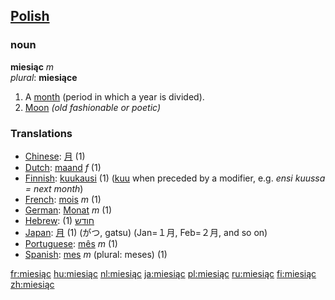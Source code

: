 ==[[Polish]]==

===noun===

'''miesiąc''' ''m''<br>
''plural'': '''miesiące'''

# A [[month]] (period in which a year is divided).
# [[Moon]] ''(old fashionable or poetic)'' 

===Translations===
*[[Chinese]]: [[月]] (1)
*[[Dutch]]: [[maand]] ''f'' (1)
*[[Finnish]]: [[kuukausi]] (1) ([[kuu]] when preceded by a modifier, e.g. ''ensi kuussa = next month'')
*[[French]]: [[mois]] ''m'' (1)
*[[German]]: [[Monat]] ''m'' (1)
*[[Hebrew]]: (1) [[חודש]]
*[[Japan]]: [[月]] (1) (がつ, gatsu) (Jan=１月, Feb=２月, and so on)
*[[Portuguese]]: [[mês]] ''m'' (1)
*[[Spanish]]: [[mes]] ''m'' (plural: meses) (1)

[[fr:miesiąc]]
[[hu:miesiąc]]
[[nl:miesiąc]]
[[ja:miesiąc]]
[[pl:miesiąc]]
[[ru:miesiąc]]
[[fi:miesiąc]]
[[zh:miesiąc]]